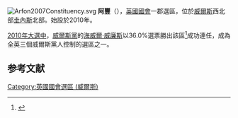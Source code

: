 [[File:Arfon2007Constituency.svg|right]]
'''阿豐'''（{{lang-en|Arfon}}），[[英國|英國]][[英國國會|國會]]一郡選區，位於[[威爾斯|威爾斯]]西北部[[圭內斯|圭內斯]]北部。始設於2010年。

[[2010年英國大選|2010年大選中]]，[[威爾斯黨|威爾斯黨]]的[[海威爾·威廉斯|海威爾·威廉斯]]以36.0%選票勝出該區<ref name="">{{cite news
|publisher=[[英國廣播公司|英國廣播公司]]
|date=2010年5月7日
|title=Election  2010/Constituency/Arfon
|url=http://news.bbc.co.uk/1/shared/election2010/results/constituency/w17.stm
|accessdate=2010年6月7日
|archive-date=2017年8月23日
|archive-url=https://web.archive.org/web/20170823065600/http://news.bbc.co.uk/1/shared/election2010/results/constituency/w17.stm
|dead-url=no
}}</ref>成功連任，成為全英三個威爾斯黨人控制的選區之一。

==参考文献==
<div class="references-small">
<references></references>
</div>

{{DEFAULTSORT:Arfon (UK Parliament constituency)}}
[[Category:英國國會選區_(威爾斯)|Category:英國國會選區 (威爾斯)]]